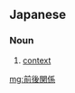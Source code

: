 ==Japanese==
{{ja-kanjitab|ぜん|ご|かん|けい|yomi=on}}

===Noun===
{{ja-noun|ぜんごかんけい}}

# [[context]] {{gloss|text in which a word appears}}

[[mg:前後関係]]